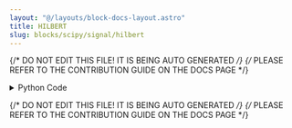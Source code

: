```yaml
---
layout: "@/layouts/block-docs-layout.astro"
title: HILBERT
slug: blocks/scipy/signal/hilbert
---
```


{/* DO NOT EDIT THIS FILE! IT IS BEING AUTO GENERATED */}
{/* PLEASE REFER TO THE CONTRIBUTION GUIDE ON THE DOCS PAGE */}


<PythonDocsDisplay docstring={docstring} />
<details>
<summary>Python Code</summary>

```python
from flojoy import OrderedPair, flojoy, Matrix, Scalar
import numpy as np
from collections import namedtuple
from typing import Literal

import scipy.signal


@flojoy
def HILBERT(
    default: OrderedPair | Matrix,
    N: int = 2,
    axis: int = -1,
) -> OrderedPair | Matrix | Scalar:
    """The HILBERT node is based on a numpy or scipy function.

    The description of that function is as follows:

        Compute the analytic signal, using the Hilbert transform.

        The transformation is done along the last axis by default.

    Parameters
    ----------
    x : array_like
        Signal data.  Must be real.
    N : int, optional
        Number of Fourier components. Default: x.shape[axis].
    axis : int, optional
        Axis along which to do the transformation. Default: -1.

    Returns
    -------
    DataContainer
        type 'ordered pair', 'scalar', or 'matrix'
    """

    result = scipy.signal.hilbert(
        x=default.y,
        N=N,
        axis=axis,
    )

    if isinstance(result, np.ndarray):
        result = OrderedPair(x=default.x, y=result)
    else:
        assert isinstance(
            result, np.number | float | int
        ), f"Expected np.number, float or int for result, got {type(result)}"
        result = Scalar(c=float(result))

    return result

```

[Find this Flojoy Block on GitHub](https://github.com/flojoy-ai/blocks/blob/main/blocks/SCIPY/SIGNAL/HILBERT/HILBERT.py)

</details>

{/* DO NOT EDIT THIS FILE! IT IS BEING AUTO GENERATED */}
{/* PLEASE REFER TO THE CONTRIBUTION GUIDE ON THE DOCS PAGE */}
